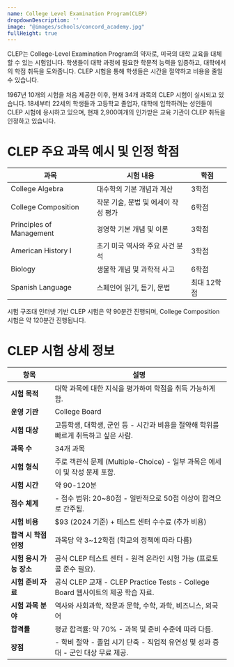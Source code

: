 ```yaml
---
name: College Level Examination Program(CLEP)
dropdownDescription: ''
image: "@images/schools/concord_academy.jpg"
fullHeight: true
---
```


CLEP는 College-Level Examination Program의 약자로, 미국의 대학 교육을 대체할 수 있는 시험입니다. 학생들이 대학 과정에 필요한 학문적 능력을 입증하고, 대학에서의 학점 취득을 도와줍니다. CLEP 시험을 통해 학생들은 시간을 절약하고 비용을 줄일 수 있습니다.

1967년 10개의 시험을 처음 제공한 이후, 현재 34개 과목의 CLEP 시험이 실시되고 있습니다. 18세부터 22세의 학생들과 고등학교 졸업자, 대학에 입학하려는 성인들이 CLEP 시험에 응시하고 있으며, 현재 2,900여개의 인가받은 교육 기관이 CLEP 취득을 인정하고 있습니다.

# CLEP 주요 과목 예시 및 인정 학점

| **과목**                 | **시험 내용**                       | **학점**    |
|--------------------------|--------------------------------------|-------------|
| College Algebra          | 대수학의 기본 개념과 계산            | 3학점       |
| College Composition      | 작문 기술, 문법 및 에세이 작성 평가   | 6학점       |
| Principles of Management | 경영학 기본 개념 및 이론             | 3학점       |
| American History I       | 초기 미국 역사와 주요 사건 분석      | 3학점       |
| Biology                  | 생물학 개념 및 과학적 사고           | 6학점       |
| Spanish Language         | 스페인어 읽기, 듣기, 문법            | 최대 12학점 |

시험 구조대 인터넷 기반 CLEP 시험은 약 90분간 진행되며, College Composition 시험은 약 120분간 진행됩니다. 

# CLEP 시험 상세 정보

| **항목**            | **설명**                                                                                                                                 |
|---------------------|-----------------------------------------------------------------------------------------------------------------------------------------|
| **시험 목적**        | 대학 과목에 대한 지식을 평가하여 학점을 취득 가능하게 함.                                                                                   |
| **운영 기관**        | College Board                                                                                                                           |
| **시험 대상**        | 고등학생, 대학생, 군인 등 - 시간과 비용을 절약해 학위를 빠르게 취득하고 싶은 사람.                                                              |
| **과목 수**          | 34개 과목                                                                                                                               |
| **시험 형식**        | 주로 객관식 문제 (Multiple-Choice) - 일부 과목은 에세이 및 작성 문제 포함.                                                                    |
| **시험 시간**        | 약 90-120분                                                                                                                             |
| **점수 체계**        | - 점수 범위: 20~80점 - 일반적으로 50점 이상이 합격으로 간주됨.                                                                            |
| **시험 비용**        | $93 (2024 기준) + 테스트 센터 수수료 (추가 비용)                                                                                           |
| **합격 시 학점 인정** | 과목당 약 3~12학점 (학교의 정책에 따라 다름)                                                                                               |
| **시험 응시 가능 장소** | 공식 CLEP 테스트 센터 - 원격 온라인 시험 가능 (프로토콜 준수 필요).                                                                       |
| **시험 준비 자료**    | 공식 CLEP 교재 - CLEP Practice Tests - College Board 웹사이트의 제공 학습 자료.                                                               |
| **시험 과목 분야**    | 역사와 사회과학, 작문과 문학, 수학, 과학, 비즈니스, 외국어                                                                                   |
| **합격률**           | 평균 합격률: 약 70% - 과목 및 준비 수준에 따라 다름.                                                                                         |
| **장점**             | - 학비 절약 - 졸업 시기 단축 - 직업적 유연성 및 성과 증대 - 군인 대상 무료 제공.                                                    |

